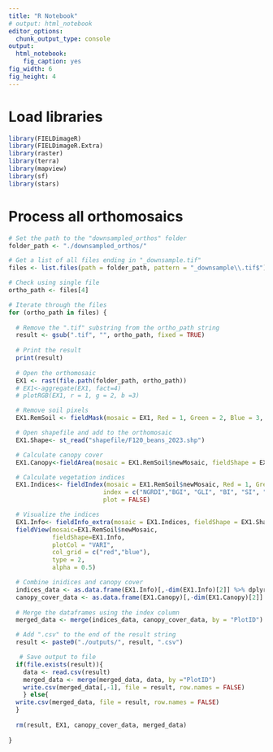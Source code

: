 ---
title: "R Notebook"
# output: html_notebook
editor_options: 
  chunk_output_type: console
output: 
  html_notebook: 
    fig_caption: yes
fig_width: 6 
fig_height: 4 
---

# Load libraries
```{r}
library(FIELDimageR)
library(FIELDimageR.Extra)
library(raster)
library(terra)
library(mapview)
library(sf)
library(stars)
```

# Process all orthomosaics
```{r}
# Set the path to the "downsampled_orthos" folder
folder_path <- "./downsampled_orthos/"

# Get a list of all files ending in "_downsample.tif"
files <- list.files(path = folder_path, pattern = "_downsample\\.tif$")

# Check using single file
ortho_path <- files[4]

# Iterate through the files
for (ortho_path in files) {
  
  # Remove the ".tif" substring from the ortho_path string
  result <- gsub(".tif", "", ortho_path, fixed = TRUE)
  
  # Print the result
  print(result)
  
  # Open the orthomosaic
  EX1 <- rast(file.path(folder_path, ortho_path))
  # EX1<-aggregate(EX1, fact=4)
  # plotRGB(EX1, r = 1, g = 2, b =3)

  # Remove soil pixels
  EX1.RemSoil <- fieldMask(mosaic = EX1, Red = 1, Green = 2, Blue = 3, index = "HUE")

  # Open shapefile and add to the orthomosaic
  EX1.Shape<- st_read("shapefile/F120_beans_2023.shp") 

  # Calculate canopy cover
  EX1.Canopy<-fieldArea(mosaic = EX1.RemSoil$newMosaic, fieldShape = EX1.Shape)

  # Calculate vegetation indices
  EX1.Indices<- fieldIndex(mosaic = EX1.RemSoil$newMosaic, Red = 1, Green = 2, Blue = 3,
                          index = c("NGRDI","BGI", "GLI", "BI", "SI", "VARI"),
                          plot = FALSE)

  # Visualize the indices
  EX1.Info<- fieldInfo_extra(mosaic = EX1.Indices, fieldShape = EX1.Shape)
  fieldView(mosaic=EX1.RemSoil$newMosaic,
            fieldShape=EX1.Info,
            plotCol = "VARI",
            col_grid = c("red","blue"),
            type = 2,
            alpha = 0.5)

  # Combine inidices and canopy cover
  indices_data <- as.data.frame(EX1.Info)[,-dim(EX1.Info)[2]] %>% dplyr::select(-matches(result))
  canopy_cover_data <- as.data.frame(EX1.Canopy)[,-dim(EX1.Canopy)[2]] %>% dplyr::select(PlotID, AreaPercentage)
  
  # Merge the dataframes using the index column
  merged_data <- merge(indices_data, canopy_cover_data, by = "PlotID")

  # Add ".csv" to the end of the result string
  result <- paste0("./outputs/", result, ".csv")

   # Save output to file
  if(file.exists(result)){
    data <- read.csv(result)
    merged_data <- merge(merged_data, data, by ="PlotID")
    write.csv(merged_data[,-1], file = result, row.names = FALSE)
    } else{
  write.csv(merged_data, file = result, row.names = FALSE)
  }
  
  rm(result, EX1, canopy_cover_data, merged_data)
  
}
```